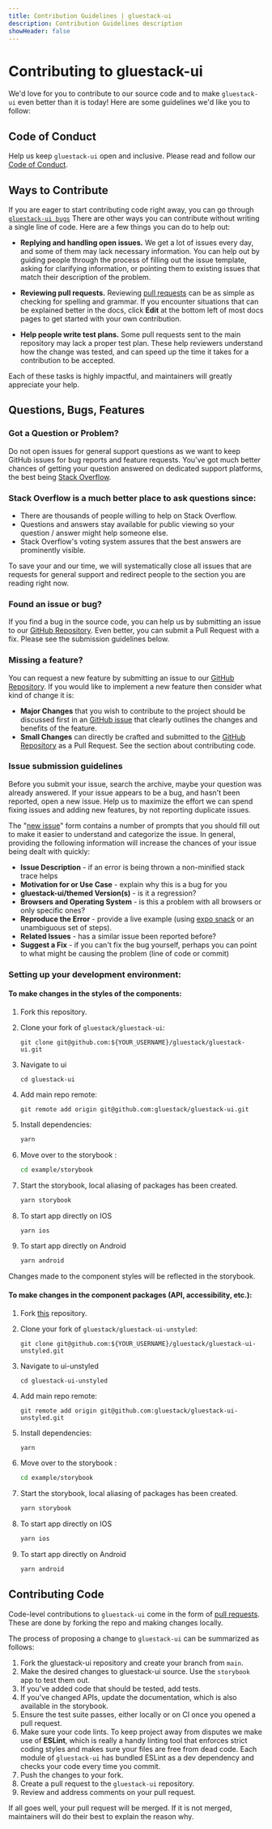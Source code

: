 ```yaml
---
title: Contribution Guidelines | gluestack-ui
description: Contribution Guidelines description
showHeader: false
---
```



<Meta title="More/Contribution Guidelines" />

# Contributing to gluestack-ui

We'd love for you to contribute to our source code and to make `gluestack-ui` even better than it is today! Here are some guidelines we'd like you to follow:

## Code of Conduct

Help us keep `gluestack-ui` open and inclusive. Please read and follow our [Code of Conduct](https://github.com/gluestack/gluestack-ui/blob/main/CODE_OF_CONDUCT.md).

## Ways to Contribute

If you are eager to start contributing code right away, you can go through [`gluestack-ui bugs`](https://github.com/gluestack/gluestack-ui/issues?q=is%3Aopen+is%3Aissue+label%3Abug) There are other ways you can contribute without writing a single line of code. Here are a few things you can do to help out:

- **Replying and handling open issues.** We get a lot of issues every day, and some of them may lack necessary information. You can help out by guiding people through the process of filling out the issue template, asking for clarifying information, or pointing them to existing issues that match their description of the problem.

- **Reviewing pull requests.** Reviewing [pull requests](https://github.com/gluestack/gluestack-ui/pulls) can be as simple as checking for spelling and grammar. If you encounter situations that can be explained better in the docs, click **Edit** at the bottom left of most docs pages to get started with your own contribution.

- **Help people write test plans.** Some pull requests sent to the main repository may lack a proper test plan. These help reviewers understand how the change was tested, and can speed up the time it takes for a contribution to be accepted.

Each of these tasks is highly impactful, and maintainers will greatly appreciate your help.

## Questions, Bugs, Features

### Got a Question or Problem?

Do not open issues for general support questions as we want to keep GitHub issues for bug reports and feature requests. You've got much better chances of getting your question answered on dedicated support platforms, the best being [Stack Overflow](http://stackoverflow.com/questions/tagged/gluestack).

### Stack Overflow is a much better place to ask questions since:

- There are thousands of people willing to help on Stack Overflow.
- Questions and answers stay available for public viewing so your question / answer might help
  someone else.
- Stack Overflow's voting system assures that the best answers are prominently visible.

To save your and our time, we will systematically close all issues that are requests for general
support and redirect people to the section you are reading right now.

### Found an issue or bug?

If you find a bug in the source code, you can help us by submitting an issue to our [GitHub Repository](https://github.com/gluestack/gluestack-ui/issues). Even better, you can submit a Pull Request with a fix. Please see the submission guidelines below.

### Missing a feature?

You can request a new feature by submitting an issue to our [GitHub Repository](https://github.com/gluestack/gluestack-ui/issues). If you would like to implement a new feature then consider what kind of change it is:

- **Major Changes** that you wish to contribute to the project should be discussed first in an
  [GitHub issue](https://github.com/gluestack/gluestack-ui/issues) that clearly outlines the changes and benefits of the feature.
- **Small Changes** can directly be crafted and submitted to the [GitHub Repository](https://github.com/gluestack/gluestack-ui)
  as a Pull Request. See the section about contributing code.

### Issue submission guidelines

Before you submit your issue, search the archive, maybe your question was already answered. If your issue appears to be a bug, and hasn't been reported, open a new issue. Help us to maximize the effort we can spend fixing issues and adding new features, by not reporting duplicate issues.

The "[new issue](https://github.com/gluestack/gluestack-ui/issues/new)" form contains a number of prompts that you should fill out to
make it easier to understand and categorize the issue.
In general, providing the following information will increase the chances of your issue being dealt
with quickly:

- **Issue Description** - if an error is being thrown a non-minified stack trace helps
- **Motivation for or Use Case** - explain why this is a bug for you
- **gluestack-ui/themed Version(s)** - is it a regression?
- **Browsers and Operating System** - is this a problem with all browsers or only specific ones?
- **Reproduce the Error** - provide a live example (using [expo snack](https://snack.expo.dev/@gluestack/try-now-gluestack-ui/) or an unambiguous set of steps).
- **Related Issues** - has a similar issue been reported before?
- **Suggest a Fix** - if you can't fix the bug yourself, perhaps you can point to what might be
  causing the problem (line of code or commit)

### Setting up your development environment:

#### To make changes in the styles of the components:

1. Fork this repository.

2. Clone your fork of `gluestack/gluestack-ui`:

   ```git
   git clone git@github.com:${YOUR_USERNAME}/gluestack/gluestack-ui.git
   ```

3. Navigate to ui

   ```
   cd gluestack-ui
   ```

4. Add main repo remote:

   ```git
   git remote add origin git@github.com:gluestack/gluestack-ui.git
   ```

5. Install dependencies:

   ```bash
   yarn
   ```

6. Move over to the storybook :

   ```bash
   cd example/storybook
   ```

7. Start the storybook, local aliasing of packages has been created.

   ```bash
   yarn storybook
   ```

8. To start app directly on IOS

   ```bash
   yarn ios
   ```

9. To start app directly on Android
   ```bash
   yarn android
   ```

Changes made to the component styles will be reflected in the storybook.

#### To make changes in the component packages (API, accessibility, etc.):

1. Fork [this](https://github.com/gluestack/gluestack-ui-unstyled) repository.

2. Clone your fork of `gluestack/gluestack-ui-unstyled`:

   ```git
   git clone git@github.com:${YOUR_USERNAME}/gluestack/gluestack-ui-unstyled.git
   ```

3. Navigate to ui-unstyled

   ```
   cd gluestack-ui-unstyled
   ```

4. Add main repo remote:

   ```git
   git remote add origin git@github.com:gluestack/gluestack-ui-unstyled.git
   ```

5. Install dependencies:

   ```bash
   yarn
   ```

6. Move over to the storybook :

   ```bash
   cd example/storybook
   ```

7. Start the storybook, local aliasing of packages has been created.

   ```bash
   yarn storybook
   ```

8. To start app directly on IOS

   ```bash
   yarn ios
   ```

9. To start app directly on Android
   ```bash
   yarn android
   ```

## Contributing Code

Code-level contributions to `gluestack-ui` come in the form of [pull requests](https://help.github.com/en/articles/about-pull-requests). These are done by forking the repo and making changes locally.

The process of proposing a change to `gluestack-ui` can be summarized as follows:

1. Fork the gluestack-ui repository and create your branch from `main`.
2. Make the desired changes to gluestack-ui source. Use the `storybook` app to test them out.
3. If you've added code that should be tested, add tests.
4. If you've changed APIs, update the documentation, which is also available in the storybook.
5. Ensure the test suite passes, either locally or on CI once you opened a pull request.
6. Make sure your code lints. To keep project away from disputes we make use of **ESLint**, which is really a handy linting tool that enforces strict coding styles and makes sure your files are free from dead code. Each module of `gluestack-ui` has bundled ESLint as a dev dependency and checks your code every time you commit.
7. Push the changes to your fork.
8. Create a pull request to the `gluestack-ui` repository.
9. Review and address comments on your pull request.

If all goes well, your pull request will be merged. If it is not merged, maintainers will do their best to explain the reason why.

```

```

```

```
